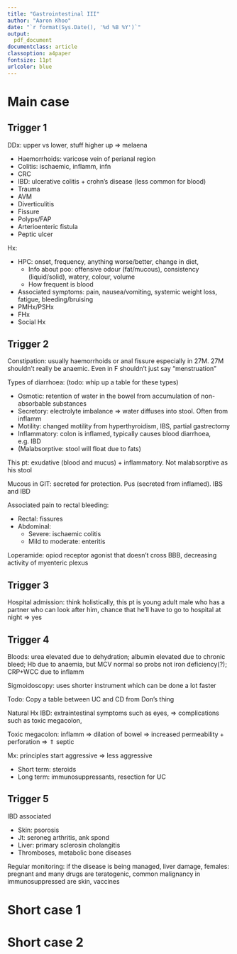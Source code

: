 ```yaml
---
title: "Gastrointestinal III"
author: "Aaron Khoo"
date: "`r format(Sys.Date(), '%d %B %Y')`"
output:
  pdf_document
documentclass: article
classoption: a4paper
fontsize: 11pt
urlcolor: blue
---
```


# Main case

## Trigger 1

DDx: upper vs lower, stuff higher up => melaena

-  Haemorrhoids: varicose vein of perianal region
-  Colitis: ischaemic, inflamm, infn
-  CRC
-  IBD: ulcerative colitis + crohn's disease (less common for blood)
-  Trauma
-  AVM
-  Diverticulitis
-  Fissure
-  Polyps/FAP
-  Arterioenteric fistula
-  Peptic ulcer

Hx:

-  HPC: onset, frequency, anything worse/better, change in diet, 
    -  Info about poo: offensive odour (fat/mucous), consistency (liquid/solid), watery, colour, volume
    -  How frequent is blood
-  Associated symptoms: pain, nausea/vomiting, systemic weight loss, fatigue, bleeding/bruising
-  PMHx/PSHx
-  FHx
-  Social Hx

## Trigger 2

Constipation: usually haemorrhoids or anal fissure especially in 27M. 27M shouldn't really be anaemic. Even in F shouldn't just say "menstruation"

Types of diarrhoea: (todo: whip up a table for these types)

-  Osmotic: retention of water in the bowel from accumulation of non-absorbable substances
-  Secretory: electrolyte imbalance => water diffuses into stool. Often from inflamm
-  Motility: changed motility from hyperthyroidism, IBS, partial gastrectomy
-  Inflammatory: colon is inflamed, typically causes blood diarrhoea, e.g. IBD
-  (Malabsorptive: stool will float due to fats)


This pt: exudative (blood and mucus) + inflammatory. Not malabsorptive as his stool

Mucous in GIT: secreted for protection. Pus (secreted from inflamed). IBS and IBD

Associated pain to rectal bleeding:

-  Rectal: fissures
-  Abdominal:
    -  Severe: ischaemic colitis
    -  Mild to moderate: enteritis

Loperamide: opiod receptor agonist that doesn't cross BBB, decreasing activity of myenteric plexus


## Trigger 3

Hospital admission: think holistically, this pt is young adult male who has a partner who can look after him, chance that he'll have to go to hospital at night => yes

## Trigger 4

Bloods: urea elevated due to dehydration; albumin elevated due to chronic bleed; Hb due to anaemia, but MCV normal so probs not iron deficiency(?); CRP+WCC due to inflamm

Sigmoidoscopy: uses shorter instrument which can be done a lot faster

Todo: Copy a table between UC and CD from Don's thing

Natural Hx IBD: extraintestinal symptoms such as eyes, => complications such as toxic megacolon, 

Toxic megacolon: inflamm => dilation of bowel => increased permeability + perforation => $\Uparrow$ septic

Mx: principles start aggressive => less aggressive

-  Short term: steroids
-  Long term: immunosuppressants, resection for UC

## Trigger 5

IBD associated

-  Skin: psorosis
-  Jt: seroneg arthritis, ank spond
-  Liver: primary sclerosin cholangitis
-  Thromboses, metabolic bone diseases

Regular monitoring: if the disease is being managed, liver damage, females: pregnant and many drugs are teratogenic, common malignancy in immunosuppressed are skin, vaccines

# Short case 1

# Short case 2
